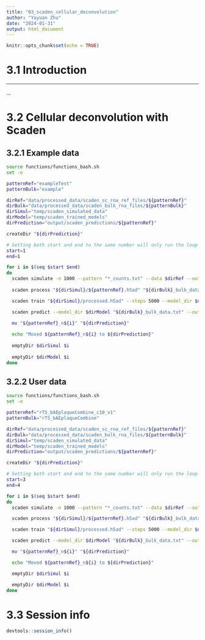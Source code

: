 ```yaml
---
title: "03_scaden_cellular_deconvolution"
author: "Yayuan Zhu"
date: "2024-01-31"
output: html_document
---
```


```r
knitr::opts_chunk$set(echo = TRUE)
```

# 3.1 Introduction

------------------------------------------------------------------------

...

# 3.2 Cellular deconvolution with Scaden

## 3.2.1 Example data

```bash
source functions/functions_bash.sh
set -e

patternRef="exampleTest"
patternBulk="example"

dirRef="data/processed_data/scaden_sc_rna_ref_files/${patternRef}"
dirBulk="data/processed_data/scaden_bulk_rna_files/${patternBulk}"
dirSimul="temp/scaden_simulated_data"
dirModel="temp/scaden_trained_models"
dirPrediction="output/scaden_predictions/${patternRef}"

createDir "${dirPrediction}"

# Setting both start and end to the same number will only run the loop once
start=1
end=1

for i in $(seq $start $end)
do
  scaden simulate -n 1000 --pattern "*_counts.txt" --data $dirRef --out $dirSimul
  
  scaden process "${dirSimul}/${patternRef}.h5ad" "${dirBulk}_bulk_data.txt" --processed_path "${dirSimul}/processed.h5ad"

  scaden train "${dirSimul}/processed.h5ad" --steps 5000 --model_dir $dirModel

  scaden predict --model_dir $dirModel "${dirBulk}_bulk_data.txt" --outname "${patternRef}_n${i}"

  mv "${patternRef}_n${i}" "${dirPrediction}"
  
  echo "Moved ${patternRef}_n${i} to ${dirPrediction}"
  
  emptyDir $dirSimul $i
  
  emptyDir $dirModel $i
done
```

## 3.2.2 User data

```bash
source functions/functions_bash.sh
set -e

patternRef="rTS_bAEplaqueCombine_c10_v1"
patternBulk="rTS_bAEplaqueCombine"

dirRef="data/processed_data/scaden_sc_rna_ref_files/${patternRef}"
dirBulk="data/processed_data/scaden_bulk_rna_files/${patternBulk}"
dirSimul="temp/scaden_simulated_data"
dirModel="temp/scaden_trained_models"
dirPrediction="output/scaden_predictions/${patternRef}"

createDir "${dirPrediction}"

# Setting both start and end to the same number will only run the loop once
start=3
end=4

for i in $(seq $start $end)
do
  scaden simulate -n 1000 --pattern "*_counts.txt" --data $dirRef --out $dirSimul

  scaden process "${dirSimul}/${patternRef}.h5ad" "${dirBulk}_bulk_data.txt" --processed_path "${dirSimul}/processed.h5ad"

  scaden train "${dirSimul}/processed.h5ad" --steps 5000 --model_dir $dirModel

  scaden predict --model_dir $dirModel "${dirBulk}_bulk_data.txt" --outname "${patternRef}_n${i}"

  mv "${patternRef}_n${i}" "${dirPrediction}"

  echo "Moved ${patternRef}_n${i} to ${dirPrediction}"

  emptyDir $dirSimul $i

  emptyDir $dirModel $i
done
```

# 3.3 Session info

```r
devtools::session_info()
```
